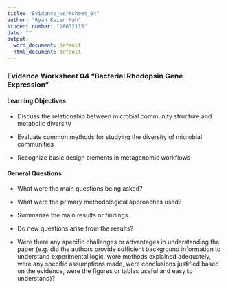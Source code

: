 ```yaml
---
title: "Evidence_worksheet_04"
author: "Ryan Kaien Nah"
student number: "28632115"
date: ""
output:
  word_document: default
  html_document: default
---
```


### Evidence Worksheet 04 "Bacterial Rhodopsin Gene Expression"

#### Learning Objectives
*	Discuss the relationship between microbial community structure and metabolic diversity

*	Evaluate common methods for studying the diversity of microbial communities

*	Recognize basic design elements in metagenomic workflows



#### General Questions
* What were the main questions being asked?


* What were the primary methodological approaches used?


* Summarize the main results or findings. 


* Do new questions arise from the results?


* Were there any specific challenges or advantages in understanding the paper (e.g. did the authors provide sufficient background information to understand experimental logic, were methods explained adequately, were any specific assumptions made, were conclusions justified based on the evidence, were the figures or tables useful and easy to understand)? 

